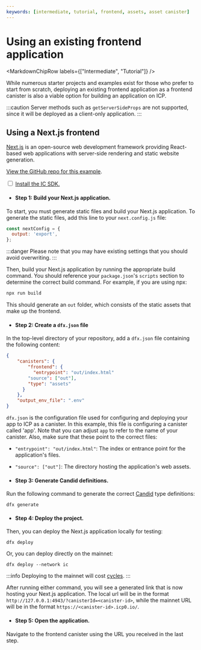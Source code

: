 ```yaml
---
keywords: [intermediate, tutorial, frontend, assets, asset canister]
---
```




# Using an existing frontend application

<MarkdownChipRow labels={["Intermediate", "Tutorial"]} />

While numerous starter projects and examples exist for those who prefer to start from scratch, deploying an existing frontend application as a frontend <GlossaryTooltip>canister</GlossaryTooltip> is also a viable option for building an application on ICP.

:::caution
Server methods such as `getServerSideProps` are not supported, since it will be deployed as a client-only application.
:::

## Using a Next.js frontend

[Next.js](https://nextjs.org/) is an open-source web development framework providing React-based web applications with server-side rendering and static website generation.

[View the GitHub repo for this example](https://github.com/jennifertrin/nextjsicp).

<Tabs>
<TabItem value="prereq" label="Prerequisites" default>

<input type="checkbox"/> <a href="/docs/current/developer-docs/getting-started/install">Install the IC SDK.</a>

</TabItem>
</Tabs>

- #### Step 1: Build your Next.js application.

To start, you must generate static files and build your Next.js application. To generate the static files, add this line to your `next.config.js` file:

```js
const nextConfig = {
  output: 'export',
};
```

:::danger
Please note that you may have existing settings that you should avoid overwriting.
:::

Then, build your Next.js application by running the appropriate build command. You should reference your `package.json`'s `scripts` section to determine the correct build command.
 For example, if you are using npx:

```bash
npx run build
```

This should generate an `out` folder, which consists of the static assets that make up the frontend.

- #### Step 2: Create a `dfx.json` file

In the top-level directory of your repository, add a `dfx.json` file containing the following content:

```json
{
    "canisters": {
        "frontend": {
          "entrypoint": "out/index.html"
        "source": ["out"],
        "type": "assets"
      }
    },
    "output_env_file": ".env"
}
```

`dfx.json` is the configuration file used for configuring and deploying your app to ICP as a canister. In this example, this file is configuring a canister called 'app'. Note that you can adjust `app` to refer to the name of your canister. Also, make sure that these point to the correct files:

- `"entrypoint": "out/index.html"`: The index or entrance point for the application's files.

- `"source": ["out"]`: The directory hosting the application's web assets.

- #### Step 3: Generate Candid definitions.

Run the following command to generate the correct [Candid](/docs/current/developer-docs/smart-contracts/candid/candid-concepts) type definitions:

```
dfx generate
```

- #### Step 4: Deploy the project.

Then, you can deploy the Next.js application locally for testing:

```
dfx deploy
```

Or, you can deploy directly on the mainnet:

```
dfx deploy --network ic
```

:::info
Deploying to the mainnet will cost [cycles](/docs/current/developer-docs/getting-started/tokens-and-cycles).
:::

After running either command, you will see a generated link that is now hosting your Next.js application. The local url will be in the format `http://127.0.0.1:4943/?canisterId=<canister-id>`, while the mainnet URL will be in the format `https://<canister-id>.icp0.io/`.

- #### Step 5: Open the application.

Navigate to the frontend canister using the URL you received in the last step.

